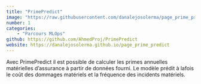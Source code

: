 ```yaml
---
title: "PrimePredict"
image: "https://raw.githubusercontent.com/danalejosolerma/page_prime_predict/main/assets/img/image.jpeg"
number: 1
categories:
    - "Parcours MLOps"
github: https://github.com/AhmedProj/PrimePredict
website: https://danalejosolerma.github.io/page_prime_predict
---
```


Avec PrimePredict il est possible de calculer les primes annuelles matérielles d’assurance à partir de  données fourni.  Le modèle prédit à lafois le coût des dommages matériels et la fréquence des incidents matériels.